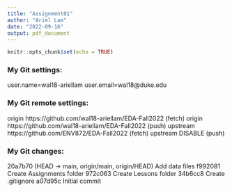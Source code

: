 ```yaml
---
title: "Assignment01"
author: "Ariel Lam"
date: "2022-09-16"
output: pdf_document
---
```


```r
knitr::opts_chunk$set(echo = TRUE)
```

### My Git settings:
user.name=wal18-ariellam
user.email=wal18@duke.edu

### My Git remote settings:
origin  https://github.com/wal18-ariellam/EDA-Fall2022 (fetch)
origin  https://github.com/wal18-ariellam/EDA-Fall2022 (push)
upstream        https://github.com/ENV872/EDA-Fall2022 (fetch)
upstream        DISABLE (push)

### My Git changes: 
20a7b70 (HEAD -> main, origin/main, origin/HEAD) Add data files
f992081 Create Assignments folder
972c063 Create Lessons folder
34b6cc8 Create .gitignore
a07d95c Initial commit